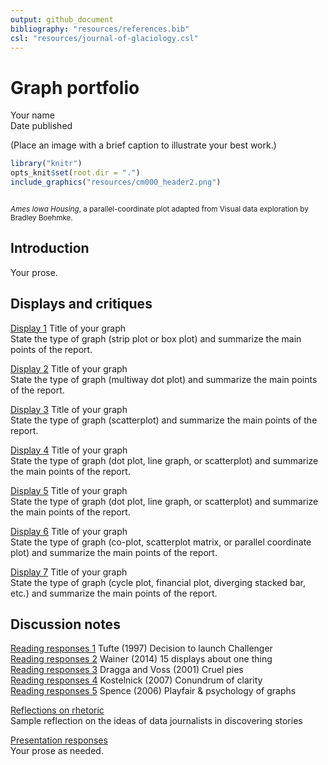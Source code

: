 ```yaml
---
output: github_document
bibliography: "resources/references.bib"
csl: "resources/journal-of-glaciology.csl"
---
```


# Graph portfolio    

Your name    
Date published    


(Place an image with a brief caption to illustrate your best work.)    
```r
library("knitr")
opts_knit$set(root.dir = ".")
include_graphics("resources/cm000_header2.png")
```
<small>
<br>
<i>Ames Iowa Housing</i>, a parallel-coordinate plot adapted from Visual data exploration by Bradley Boehmke. 
</br>
</small>


  


## Introduction

Your prose.   




## Displays and critiques 

[Display 1](reports/d1.md) Title of your graph    
State the type of graph (strip plot or box plot) and summarize the main points of the report.    

[Display 2](reports/d2.md) Title of your graph    
State the type of graph (multiway dot plot) and summarize the main points of the report.    

[Display 3](reports/d3.md) Title of your graph    
State the type of graph (scatterplot) and summarize the main points of the report.    

[Display 4](reports/d4.md) Title of your graph    
State the type of graph (dot plot, line graph, or scatterplot) and summarize the main points of the report.    

[Display 5](reports/d5.md) Title of your graph    
State the type of graph (dot plot, line graph, or scatterplot) and summarize the main points of the report.    

[Display 6](reports/d6.md) Title of your graph    
State the type of graph (co-plot, scatterplot matrix, or parallel coordinate plot) and summarize the main points of the report.    

[Display 7](reports/d7.md) Title of your graph    
State the type of graph (cycle plot, financial plot, diverging stacked bar, etc.) and summarize the main points of the report.    





## Discussion notes 

[Reading responses 1](reports/reading-prompts-1.Rmd) Tufte (1997) Decision to launch Challenger    
[Reading responses 2](reports/reading-prompts-2.Rmd) Wainer (2014) 15 displays about one thing    
[Reading responses 3](reports/reading-prompts-3.Rmd) Dragga and Voss (2001) Cruel pies    
[Reading responses 4](reports/reading-prompts-4.Rmd) Kostelnick (2007) Conundrum of clarity    
[Reading responses 5](reports/reading-prompts-5.Rmd) Spence (2006) Playfair & psychology of graphs      


[Reflections on rhetoric](reports/video-reflection-1.md)    
Sample reflection on the ideas of data journalists in discovering stories  


[Presentation responses](reports/presentation-prompts.md)    
Your prose as needed.   

